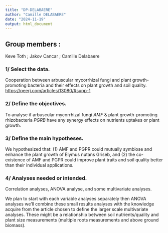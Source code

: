 ```yaml
---
title: "DP-DELABAERE"
author: "Camille DELABAERE"
date: "2024-11-19"
output: html_document
---
```


## Group members :

Keve Toth ; Jakov Cancar ; Camille Delabaere

### 1/ Select the data.

Cooperation between arbuscular mycorrhizal fungi and plant growth-promoting bacteria and their effects on plant growth and soil quality. <https://peerj.com/articles/13080/#supp-1>

### 2/ Define the objectives.

To analyse if arbuscular mycorrhizal fungi *AMF* & plant growth-promoting rhizobacteria *PGRB* have any synergy effects on nutrients uptakes or plant growth.

### 3/ Define the main hypotheses.

We hypothesized that: (1) AMF and PGPR could mutually symbiose and enhance the plant growth of Elymus nutans Griseb, and (2) the co-existence of AMF and PGPR could improve plant traits and soil quality better than their individual applications.

### 4/ Analyses needed or intended.

Correlation analyses, ANOVA analyse, and some multivariate analyses.

We plan to start with each variable analyses separately then ANOVA analyses we'll combine these small results analyses with the knowledge acquire from the article chosen to define the larger scale multivariate analyses. These might be a relationship between soil nutrients/quality and plant size measurements (multiple roots measurements and above ground biomass).
